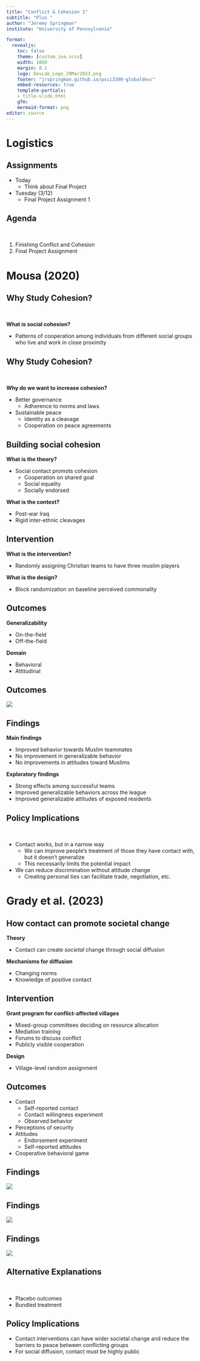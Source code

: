 ```yaml
---
title: "Conflict & Cohesion 1"
subtitle: "Plus "
author: "Jeremy Springman"
institute: "University of Pennsylvania"

format:
  revealjs:
    toc: false
    theme: [custom_iea.scss]
    width: 1050
    margin: 0.1
    logo: DevLab_Logo_29Mar2023.png
    footer: "jrspringman.github.io/psci3200-globaldev/"
    embed-resources: true
    template-partials:
    - title-slide.html
    gfm:
    mermaid-format: png
editor: source
---
```


# Logistics

## Assignments

- Today
  + Think about Final Project
- Tuesday (3/12)
  + Final Project Assignment 1
  

## Agenda

\

1. Finishing Conflict and Cohesion
2. Final Project Assignment



# Mousa (2020)

## Why Study Cohesion?

\

**What is social cohesion?**

::: {.fragment}
- Patterns of cooperation among individuals from different social groups who live and work in close proximity
:::

## Why Study Cohesion?

\

**Why do we want to increase cohesion?**

::: {.fragment}
- Better governance
  + Adherence to norms and laws
- Sustainable peace
  + Identity as a cleavage
  + Cooperation on peace agreements
:::


## Building social cohesion

**What is the theory?**

::: {.fragment}
- Social contact promots cohesion
  + Cooperation on shared goal
  + Social equality
  + Socially endorsed

:::

::: {.fragment}

**What is the context?**

:::

::: {.fragment}

- Post-war Iraq
- Rigid inter-ethnic cleavages

:::

## Intervention

**What is the intervention?**

::: {.fragment}
- Randomly assigning Christian teams to have three muslim players
:::

::: {.fragment}
**What is the design?**
:::

::: {.fragment}
- Block randomization on baseline perceived commonality
:::


## Outcomes

**Generalizability**

::: {.fragment}
- On-the-field
- Off-the-field
:::

::: {.fragment}
**Domain**
:::

::: {.fragment}
- Behavioral
- Attitudinal
:::

## Outcomes

![](img/mousa_outcomes.png){fig-align="center"}

## Findings

**Main findings**

::: {.fragment}
- Improved behavior towards Muslim teammates
- No improvement in generalizable behavior
- No improvements in attitudes toward Muslims
:::

::: {.fragment}
**Exploratory findings**
:::

::: {.fragment}
- Strong effects among successful teams
- Improved generalizable behaviors across the league
- Improved generalizable attitudes of exposed residents
:::

## Policy Implications

\

::: {.fragment}
- Contact works, but in a narrow way
  + We can improve people's treatment of those they have contact with, but it doesn't generalize
  + This necessarily limits the potential impact
- We can reduce discrimination without attitude change
  + Creating personal ties can facilitate trade, negotiation, etc.
  
:::


# Grady et al. (2023)

## How contact can promote societal change

**Theory**

::: {.fragment}
- Contact can create *societal* change through social diffusion
:::

::: {.fragment}
**Mechanisms for diffusion**
:::

::: {.fragment}
- Changing norms
- Knowledge of positive contact

:::


## Intervention

::: {.fragment}
**Grant program for conflict-affected villages**

- Mixed-group committees deciding on resource allocation
- Mediation training
- Forums to discuss conflict
- Publicly visible cooperation
:::

::: {.fragment}
**Design**
:::

::: {.fragment}
- Village-level random assignment
:::


## Outcomes

- Contact
  + Self-reported contact
  + Contact willingness experiment
  + Observed behavior
- Perceptions of security
- Attitudes
  + Endorsement experiment
  + Self-reported attitudes
- Cooperative behavioral game


## Findings

![](img/grady1.png){fig-align="center"}

## Findings

![](img/grady2.png){fig-align="center"}


## Findings

![](img/grady3.png){fig-align="center"}

## Alternative Explanations

\

- Placebo outcomes
- Bundled treatment


## Policy Implications

- Contact interventions can have wider societal change and reduce the barriers to peace between conflicting groups
- For social diffusion, contact must be highly public


<!-- **Contact Theory** -->

<!-- 1. Equal status -->
<!-- 2. Common goals -->
<!-- 3. Socially sanctioned -->

<!-- - Modal study involves indirect contact (second-hand or imagined) -->
<!-- - Training to reduce prejudiced cognition -->
<!-- - Dialogue -->
<!-- - Direct contact -->
<!-- - Extended and imagined contact -->
